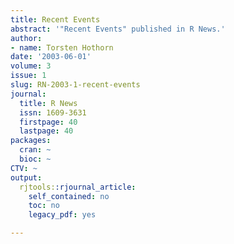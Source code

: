 ```yaml
---
title: Recent Events
abstract: '"Recent Events" published in R News.'
author:
- name: Torsten Hothorn
date: '2003-06-01'
volume: 3
issue: 1
slug: RN-2003-1-recent-events
journal:
  title: R News
  issn: 1609-3631
  firstpage: 40
  lastpage: 40
packages:
  cran: ~
  bioc: ~
CTV: ~
output:
  rjtools::rjournal_article:
    self_contained: no
    toc: no
    legacy_pdf: yes

---
```

